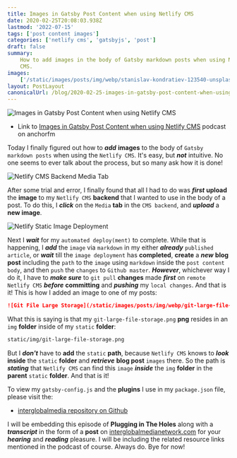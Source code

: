 ```yaml
---
title: Images in Gatsby Post Content when using Netlify CMS
date: 2020-02-25T20:08:03.938Z
lastmod: '2022-07-15'
tags: ['post content images']
categories: ['netlify cms', 'gatsbyjs', 'post']
draft: false
summary:
    How to add images in the body of Gatsby markdown posts when using Netlify
    CMS.
images:
    ['/static/images/posts/img/webp/stanislav-kondratiev-123540-unsplash.webp']
layout: PostLayout
canonicalUrl: /blog/2020-02-25-images-in-gatsby-post-content-when-using-netlify-cms
---
```


![Images in Gatsby Post Content when using Netlify CMS](/static/images/posts/img/webp/stanislav-kondratiev-123540-unsplash.webp)

-   Link to
    [Images in Gatsby Post Content when using Netlify CMS](https://anchor.fm/maria-campbell/episodes/Images-in-Gatsby-Post-Content-when-using-Netlify-CMS-eb2l4o)
    podcast on anchorfm

Today I finally figured out how to _**add**_ **images** to the body of
`Gatsby markdown posts` when using the `Netlify CMS`. It's easy, but _**not**_
intuitive. No one seems to ever talk about the process, but so many ask how it
is done!

![Netlify CMS Backend Media Tab](/static/images/posts/img/webp/netlify-cms-backend-media.webp)

After some trial and error, I finally found that all I had to do was _**first**_
**upload** the **image** to my `Netlify CMS` **backend** that I wanted to use in
the body of a post. To do this, I _**click**_ on the `Media` **tab** in the
`CMS backend`, and _**upload**_ a **new image**.

![Netlify Static Image Deployment](/static/images/posts/img/webp/netlify-static-img-deploy.webp)

Next I _**wait**_ for my `automated deploy(ment)` to complete. While that is
happening, I _**add**_ the `image` via `markdown` in my either _**already**_
`published article`, or _**wait**_ till the `image deployment` has
**completed**, **create** a _**new**_ **blog post** including the `path` to the
`image` using `markdown` inside the `post content body`, and then `push` the
`changes` to `Github master`. _**However**_, whichever way I do it, I have to
_**make sure**_ to `git pull` **changes** made _**first**_ on
`remote Netlify CMS` _**before**_ **committing** and _**pushing**_ my
`local changes`. And that is it! This is how I added an image to one of my
posts:

```markdown
![Git File Large Storage](/static/images/posts/img/webp/git-large-file-storage.webp)
```

What this is saying is that my `git-large-file-storage.png` **png** resides in
an `img` **folder** inside of my `static` **folder**:

```html
static/img/git-large-file-storage.png
```

But I _**don't**_ have to **add** the `static` **path**, because `Netlify CMS`
knows to _**look**_ **inside** the `static` **folder** and _**retrieve**_ **blog
post** `images` there. So the path is _**stating**_ that `Netlify CMS` can find
this `image` _**inside**_ the `img` **folder** in the **parent** `static`
**folder**. And that is it!

To view my `gatsby-config.js` and the **plugins** I use in my `package.json`
file, please visit the:

-   [interglobalmedia repository on Github](https://github.com/interglobalmedia/interglobalmedia)

I will be embedding this episode of **Plugging in The Holes** along with a
_**transcript**_ in the form of a **post** on
[interglobalmedianetwork.com](https://www.interglobalmedianetwork.com/) for your
_**hearing**_ and _**reading**_ pleasure. I will be including the related
resource links mentioned in the podcast of course. Always do. Bye for now!
